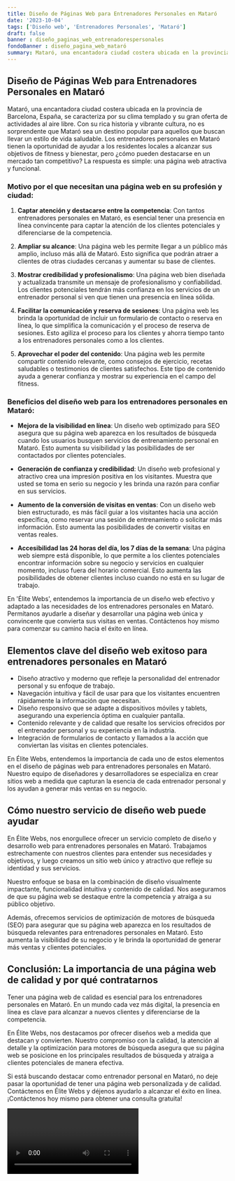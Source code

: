 ```yaml
---
title: Diseño de Páginas Web para Entrenadores Personales en Mataró
date: '2023-10-04'
tags: ['Diseño web', 'Entrenadores Personales', 'Mataró']
draft: false
banner : diseño_paginas_web_entrenadorespersonales
fondoBanner : diseño_pagina_web_mataró
summary: Mataró, una encantadora ciudad costera ubicada en la provincia de Barcelona, España, se caracteriza por su clima templado y su gran oferta de actividades al aire libre. Con su rica historia y vibrante cultura, no es sorprendente que Mataró sea un destino popular para aquellos que buscan llevar un estilo de vida saludable. Los entrenadores personales en Mataró tienen la oportunidad de ayudar a los residentes locales a alcanzar sus objetivos de fitness y bienestar, pero ¿cómo pueden destacarse en un mercado tan competitivo? La respuesta es simple una página web atractiva y funcional.
---
```


## Diseño de Páginas Web para Entrenadores Personales en Mataró

Mataró, una encantadora ciudad costera ubicada en la provincia de Barcelona, España, se caracteriza por su clima templado y su gran oferta de actividades al aire libre. Con su rica historia y vibrante cultura, no es sorprendente que Mataró sea un destino popular para aquellos que buscan llevar un estilo de vida saludable. Los entrenadores personales en Mataró tienen la oportunidad de ayudar a los residentes locales a alcanzar sus objetivos de fitness y bienestar, pero ¿cómo pueden destacarse en un mercado tan competitivo? La respuesta es simple: una página web atractiva y funcional.

### Motivo por el que necesitan una página web en su profesión y ciudad:

1. **Captar atención y destacarse entre la competencia**: Con tantos entrenadores personales en Mataró, es esencial tener una presencia en línea convincente para captar la atención de los clientes potenciales y diferenciarse de la competencia.

2. **Ampliar su alcance**: Una página web les permite llegar a un público más amplio, incluso más allá de Mataró. Esto significa que podrán atraer a clientes de otras ciudades cercanas y aumentar su base de clientes.

3. **Mostrar credibilidad y profesionalismo**: Una página web bien diseñada y actualizada transmite un mensaje de profesionalismo y confiabilidad. Los clientes potenciales tendrán más confianza en los servicios de un entrenador personal si ven que tienen una presencia en línea sólida.

4. **Facilitar la comunicación y reserva de sesiones**: Una página web les brinda la oportunidad de incluir un formulario de contacto o reserva en línea, lo que simplifica la comunicación y el proceso de reserva de sesiones. Esto agiliza el proceso para los clientes y ahorra tiempo tanto a los entrenadores personales como a los clientes.

5. **Aprovechar el poder del contenido**: Una página web les permite compartir contenido relevante, como consejos de ejercicio, recetas saludables o testimonios de clientes satisfechos. Este tipo de contenido ayuda a generar confianza y mostrar su experiencia en el campo del fitness.

### Beneficios del diseño web para los entrenadores personales en Mataró:

- **Mejora de la visibilidad en línea**: Un diseño web optimizado para SEO asegura que su página web aparezca en los resultados de búsqueda cuando los usuarios busquen servicios de entrenamiento personal en Mataró. Esto aumenta su visibilidad y las posibilidades de ser contactados por clientes potenciales.

- **Generación de confianza y credibilidad**: Un diseño web profesional y atractivo crea una impresión positiva en los visitantes. Muestra que usted se toma en serio su negocio y les brinda una razón para confiar en sus servicios.

- **Aumento de la conversión de visitas en ventas**: Con un diseño web bien estructurado, es más fácil guiar a los visitantes hacia una acción específica, como reservar una sesión de entrenamiento o solicitar más información. Esto aumenta las posibilidades de convertir visitas en ventas reales.

- **Accesibilidad las 24 horas del día, los 7 días de la semana**: Una página web siempre está disponible, lo que permite a los clientes potenciales encontrar información sobre su negocio y servicios en cualquier momento, incluso fuera del horario comercial. Esto aumenta las posibilidades de obtener clientes incluso cuando no está en su lugar de trabajo.

En 'Élite Webs', entendemos la importancia de un diseño web efectivo y adaptado a las necesidades de los entrenadores personales en Mataró. Permítanos ayudarle a diseñar y desarrollar una página web única y convincente que convierta sus visitas en ventas. Contáctenos hoy mismo para comenzar su camino hacia el éxito en línea.

<GifSeo />

<Cta />

## Elementos clave del diseño web exitoso para entrenadores personales en Mataró

- Diseño atractivo y moderno que refleje la personalidad del entrenador personal y su enfoque de trabajo.
- Navegación intuitiva y fácil de usar para que los visitantes encuentren rápidamente la información que necesitan.
- Diseño responsivo que se adapte a dispositivos móviles y tablets, asegurando una experiencia óptima en cualquier pantalla.
- Contenido relevante y de calidad que resalte los servicios ofrecidos por el entrenador personal y su experiencia en la industria.
- Integración de formularios de contacto y llamados a la acción que conviertan las visitas en clientes potenciales.

En Élite Webs, entendemos la importancia de cada uno de estos elementos en el diseño de páginas web para entrenadores personales en Mataró. Nuestro equipo de diseñadores y desarrolladores se especializa en crear sitios web a medida que capturan la esencia de cada entrenador personal y los ayudan a generar más ventas en su negocio.

## Cómo nuestro servicio de diseño web puede ayudar

En Élite Webs, nos enorgullece ofrecer un servicio completo de diseño y desarrollo web para entrenadores personales en Mataró. Trabajamos estrechamente con nuestros clientes para entender sus necesidades y objetivos, y luego creamos un sitio web único y atractivo que refleje su identidad y sus servicios.

Nuestro enfoque se basa en la combinación de diseño visualmente impactante, funcionalidad intuitiva y contenido de calidad. Nos aseguramos de que su página web se destaque entre la competencia y atraiga a su público objetivo.

Además, ofrecemos servicios de optimización de motores de búsqueda (SEO) para asegurar que su página web aparezca en los resultados de búsqueda relevantes para entrenadores personales en Mataró. Esto aumenta la visibilidad de su negocio y le brinda la oportunidad de generar más ventas y clientes potenciales.

## Conclusión: La importancia de una página web de calidad y por qué contratarnos

Tener una página web de calidad es esencial para los entrenadores personales en Mataró. En un mundo cada vez más digital, la presencia en línea es clave para alcanzar a nuevos clientes y diferenciarse de la competencia.

En Élite Webs, nos destacamos por ofrecer diseños web a medida que destacan y convierten. Nuestro compromiso con la calidad, la atención al detalle y la optimización para motores de búsqueda asegura que su página web se posicione en los principales resultados de búsqueda y atraiga a clientes potenciales de manera efectiva.

Si está buscando destacar como entrenador personal en Mataró, no deje pasar la oportunidad de tener una página web personalizada y de calidad. Contáctenos en Élite Webs y déjenos ayudarlo a alcanzar el éxito en línea. ¡Contáctenos hoy mismo para obtener una consulta gratuita!

<Video />

<CtaBot job='Entrenadores Personales' city='Mataró'/>

<Gmaps query='Mataró+españa+maps' />